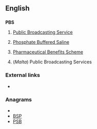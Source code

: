 ==English==

==={{initialism}}===
'''PBS'''

# {{US}} [[w:Public Broadcasting Service|Public Broadcasting Service]]
# {{US}} [[w:Phosphate Buffered Saline|Phosphate Buffered Saline]]
# {{Australia}} [[w:Pharmaceutical Benefits Scheme|Pharmaceutical Benefits Scheme]]
#(''Malta'') Public Broadcasting Services

===External links===
* {{pedialite}}

===Anagrams===
* {{alphagram|[[bps#English|bps]]}} 
* [[BSP#English|BSP]]
* [[PSB#English|PSB]]